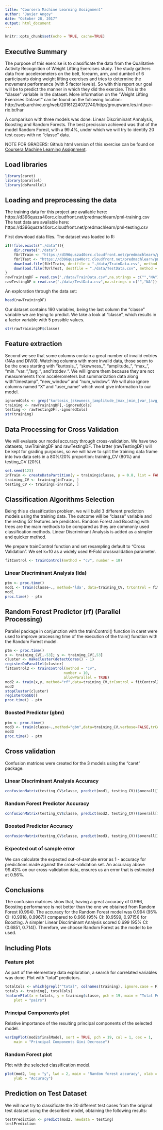 ```yaml
---
title: "Coursera Machine Learning Assignment"
author: "Javier Angoy"
date: "October 28, 2017"
output: html_document
---
```

```r
knitr::opts_chunk$set(echo = TRUE, cache=TRUE)
```

## Executive Summary 
The purpose of this exercise is to classificate the data from the Qualitative Activity Recognition of Weight Lifting Exercises study.  The study gathers data from accelerometers on the belt, forearm, arm, and dumbell of 6 participants doing weight lifting exercises and tries to determine the movement performance (with 5 factor levels). So with this report our goal will be to predict the manner in which they did the exercise. This is the “classe” variable in the dataset.
More information on the “Weight Lifting Exercises Dataset” can be found on the following location:
http://web.archive.org/web/20161224072740/http:/groupware.les.inf.puc-rio.br/har

A comparison with three models was done: Linear Discriminant Annalysis, Boosting and Random Forests. The best precission achieved was that of the model Random Forest, with a 99.4%, under which we will try to identify 20 test cases with no "classe" data.

NOTE FOR GRADERS: Github html version of this exercise can be found on [Coursera Machine Learning Assignment]( http://htmlpreview.github.io/?https://github.com/fjavierGIT/C8W4_Coursera_Machine_Learning/blob/master/index.html).

## Load libraries
```r
library(caret)
library(parallel)
library(doParallel)
```

## Loading and preprocessing the data
The training data for this project are available here:
https://d396qusza40orc.cloudfront.net/predmachlearn/pml-training.csv
The test data are available here:
https://d396qusza40orc.cloudfront.net/predmachlearn/pml-testing.csv

First download data files. The dataset was loaded to R:
```r
if(!file.exists("./data")){
    dir.create("./data")
    fUrlTrain <- "https://d396qusza40orc.cloudfront.net/predmachlearn/pml-training.csv"
    fUrlTest <- "https://d396qusza40orc.cloudfront.net/predmachlearn/pml-testing.csv"
    download.file(fUrlTrain, destfile = "./data/TrainData.csv", method = "auto")
    download.file(fUrlTest, destfile = "./data/TestData.csv", method = "auto")
}
rawTrainingDF = read.csv("./data/TrainData.csv",na.strings = c("","NA"))
rawTestingDF = read.csv("./data/TestData.csv",na.strings = c("","NA"))
```

An exploration through the data set:
```r
head(rawTrainingDF)
```
Our dataset contains 160 variables, being the last column the "classe" variable we are trying to predict. 
We take a look at "classe", which results in a factor variable with 5 possible values.
```r
str(rawTrainingDF$classe)
```

## Feature extraction
Second we see that some columns contain a great number of invalid entries (NAs and DIV/0).
Watching columns with more invalid data, those seem to be the ones starting with "kurtosis_", "skewness_", "amplitude_", "max_", "min_ "var_", "avg_", and "stddev_". We will ignore them because they are not measurements from accelerometers but summarization data along with "timestamp", "new_window" and "num_window". We will also ignore columns named "X" and "user_name" which wont give information to our model.
```r
ignoredCols <- grep("kurtosis_|skewness_|amplitude_|max_|min_|var_|avg_|stddev_|X|user_name|timestamp|window", names(rawTrainingDF))
training <- rawTrainingDF[,-ignoredCols]
testing <- rawTestingDF[,-ignoredCols]
str(training)
```

## Data Processing for Cross Validation
We will evaluate our model accuracy through cross-validation. We have two datasets, rawTrainingDF and rawTestingDF. The latter (rawTestingDF) will be kept for grading purposes, so we will have to split the training data frame into two data sets in a 80%/20% proportion: training_CV (80%) and testing_CV (20%).
```r
set.seed(123)
inTrain <- createDataPartition(y = training$classe, p = 0.8, list = FALSE)
training_CV <- training[inTrain, ]
testing_CV <- training[-inTrain, ]
```

## Classification Algorithms Selection
Being this a classification problem, we will build 3 different prediction models using the training data. The outcome will be “classe” variable and the resting 52 features are predictors. Random Forest and Boosting with trees are the main methods to be compared as they are commonly used classification methods. Linear Discriminant Analysis is added as a simpler and quicker method.

We prepare trainControl function and set resampling default to "Cross Validation". We set k=10 as a widely used K-Fold crossvalidation parameter.
```r
fitControl <- trainControl(method = "cv", number = 10)
```

### Linear Discriminant Analysis (lda)
```r
ptm <- proc.time()
mod1 <- train(classe~., method='lda', data=training_CV, trControl = fitControl)
mod1
proc.time() - ptm
```

## Random Forest Predictor (rf) (Parallel Processing)
Parallel package in conjunction with the trainControl() function in caret were used to improve processing time of the execution of the train() function with the Random Forest model.
```r
ptm <- proc.time()
x <- training_CV[,-53]; y <- training_CV[,53]
cluster <- makeCluster(detectCores() - 1)
registerDoParallel(cluster)
fitControl2 <- trainControl(method = "cv",
                           number = 10,
                           allowParallel = TRUE)
mod2 <- train(x,y, method="rf",data=training_CV,trControl = fitControl2)
mod2
stopCluster(cluster)
registerDoSEQ()
proc.time() - ptm
```

### Boosted Predictor (gbm)
```r
ptm <- proc.time()
mod3 <- train(classe~.,method="gbm",data=training_CV,verbose=FALSE,trControl=fitControl) 
mod3
proc.time() - ptm
```

## Cross validation
Confusion matrices were created for the 3 models using the “caret” package.

### Linear Discriminant Analysis Accuracy
```r
confusionMatrix(testing_CV$classe, predict(mod1, testing_CV))$overall[1]
```

### Random Forest Predictor Accuracy
```r
confusionMatrix(testing_CV$classe, predict(mod2, testing_CV))$overall[1]
```

### Boosted Predictor Accuracy
```r
confusionMatrix(testing_CV$classe, predict(mod3, testing_CV))$overall[1]
```

### Expected out of sample error
We can calculate the expected out-of-sample error as 1 - accuracy for predictions made against the cross-validation set. An accuracy above 99.43% on our cross-validation data, ensures us an error that is estimated at 0.56%.

## Conclusions
The confusion matrices show that, having a great accuracy of 0.966, Boosting performance is not better than the one we obtained from Random Forest (0.994). The accuracy for the Random Forest model was 0.994 (95% CI: (0.9918, 0.9967)) compared to 0.966 (95% CI: (0.9599, 0.9715)) for Boosting. A simpler Linear Discriminant Analysis scored 0.699 (95% CI: (0.6851, 0.714)). Therefore, we choose Random Forest as the model to be used.

## Including Plots

### Feature plot
As part of the elementary data exploration, a search for correlated variables was done. Plot with "total" predictors.
```r
totalCols <- which(grepl("^total", colnames(training), ignore.case = F))
totals <- training[, totalCols]
featurePlot(x = totals, y = training$classe, pch = 19, main = "Total Features plot", 
    plot = "pairs")
```

### Principal Components plot
Relative importance of the resulting principal components of the selected model. 
```r
varImpPlot(mod2$finalModel, sort = TRUE, pch = 19, col = 1, cex = 1, 
    main = "Principal Components Gini Decrease")
```

### Random Forest plot
Plot with the selected classification model.
```r
plot(mod2, log = "y", lwd = 2, main = "Random forest accuracy", xlab = "Predictors", 
    ylab = "Accuracy")
```

## Prediction on Test Dataset
We will now try to classificate the 20 different test cases from the original test dataset using the described model, obtaining the following results:
```r
testPrediction <- predict(mod2, newdata = testing)
testPrediction
```